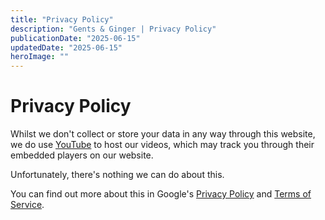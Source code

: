 ```yaml
---
title: "Privacy Policy"
description: "Gents & Ginger | Privacy Policy"
publicationDate: "2025-06-15"
updatedDate: "2025-06-15"
heroImage: ""
---
```


# Privacy Policy

Whilst we don't collect or store your data in any way through this website, we do use [YouTube](https://www.youtube.com/) to host our videos, which may track you through their embedded players on our website.

Unfortunately, there's nothing we can do about this.

You can find out more about this in Google's [Privacy Policy](https://policies.google.com/privacy) and [Terms of Service](https://policies.google.com/terms).
